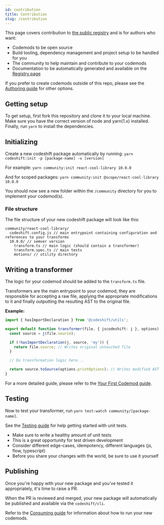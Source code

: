 ```yaml
---
id: contribution
title: Contribution
slug: /contribution
---
```


This page covers contribution to [the public registry](https://github.com/CodeshiftCommunity/CodeshiftCommunity/tree/main/community) and is for authors who want:

- Codemods to be open source
- Build tooling, dependency management and project setup to be handled for you
- The community to help maintain and contribute to your codemods
- Documentation to be automatically generated and available on the [Registry page](registry)

If you prefer to create codemods outside of this repo, please see the [Authoring guide](authoring) for other options.

## Getting setup

To get setup, first fork this repository and clone it to your local machine.
Make sure you have the correct version of node and yarn(1.x) installed.
Finally, run `yarn` to install the dependencies.

## Initializing

Create a new codeshift package automatically by running: `yarn codeshift:init -p [package-name] -v [version]`

For example: `yarn community:init react-cool-library 10.0.0`

And for scoped packages: `yarn community:init @scope/react-cool-library 10.0.0`

You should now see a new folder within the `/community` directory for you to implement your codemod(s).

### File structure

The file structure of your new codeshift package will look like this:

```
community/react-cool-library/
  codeshift.config.js // main entrypoint containing configuration and references to your transforms
  10.0.0/ // semver version
    transform.ts // main logic (should contain a transformer)
    transform.spec.ts // main tests
    motions/ // utility directory
```

## Writing a transformer

The logic for your codemod should be added to the `transform.ts` file.

Transformers are the main entrypoint to your codemod, they are responsible for accepting a raw file, applying the appropriate modifications to it and finally outputting the resulting AST to the original file.

**Example:**

```ts
import { hasImportDeclaration } from '@codeshift/utils';

export default function transformer(file, { jscodeshift: j }, options) {
  const source = j(file.source);

  if (!hasImportDeclaration(j, source, 'my')) {
    return file.source; // Writes original untouched file
  }

  // Do transformation logic here...

  return source.toSource(options.printOptions); // Writes modified AST to file
}
```

For a more detailed guide, please refer to the [Your First Codemod guide](your-first-codemod).

## Testing

Now to test your transformer, run `yarn test:watch community/[package-name]`.

See the [Testing guide](testing) for help getting started with unit tests.

- Make sure to write a healthy amount of unit tests
- This is a great opportunity for test driven development
- Consider different edge-cases, idempotency, different languages (js, flow, typescript)
- Before you share your changes with the world, be sure to use it yourself

## Publishing

Once you're happy with your new package and you've tested it appropriately, it's time to raise a PR.

When the PR is reviewed and merged, your new package will automatically be published and available via the `codeshift/cli`.

Refer to the [Consuming guide](consuming) for information about how to run your new codemods.
